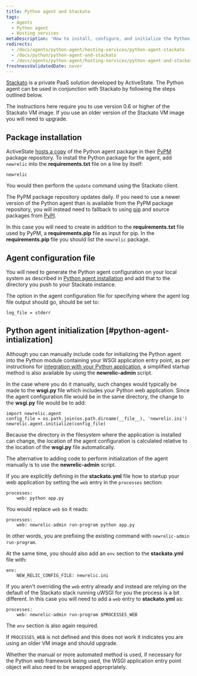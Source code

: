 ```yaml
---
title: Python agent and Stackato
tags:
  - Agents
  - Python agent
  - Hosting services
metaDescription: 'How to install, configure, and initialize the Python agent with ActiveState''s Stackato solution.'
redirects:
  - /docs/agents/python-agent/hosting-services/python-agent-stackato
  - /docs/python/python-agent-and-stackato
  - /docs/agents/python-agent/hosting-services/python-agent-and-stackato
freshnessValidatedDate: never
---
```


[Stackato](http://www.activestate.com/cloud) is a private PaaS solution developed by ActiveState. The Python agent can be used in conjunction with Stackato by following the steps outlined below.

The instructions here require you to use version 0.6 or higher of the Stackato VM image. If you use an older version of the Stackato VM image you will need to upgrade.

## Package installation

ActiveState [hosts a copy](http://code.activestate.com/pypm/newrelic/) of the Python agent package in their [PyPM](http://code.activestate.com/pypm) package repository. To install the Python package for the agent, add `newrelic` into the <DNT>**requirements.txt**</DNT> file on a line by itself:

```
newrelic
```

You would then perform the `update` command using the Stackato client.

The PyPM package repository updates daily. If you need to use a newer version of the Python agent than is available from the PyPM package repository, you will instead need to fallback to using [pip](http://www.pip-installer.org/en/latest/) and source packages from [PyPI](http://pypi.python.org).

In this case you will need to create in addition to the <DNT>**requirements.txt**</DNT> file used by PyPM, a <DNT>**requirements.pip**</DNT> file as input for pip. In the <DNT>**requirements.pip**</DNT> file you should list the `newrelic` package.

## Agent configuration file

You will need to generate the Python agent configuration on your local system as described in [Python agent installation](/docs/agents/python-agent/installation-and-configuration/python-agent-installation) and add that to the directory you push to your Stackato instance.

The option in the agent configuration file for specifying where the agent log file output should go, should be set to:

```
log_file = stderr
```

## Python agent initialization [#python-agent-intialization]

Although you can manually include code for initializing the Python agent into the Python module containing your WSGI application entry point, as per instructions for [integration with your Python application](/docs/agents/python-agent/installation-and-configuration/python-agent-integration), a simplified startup method is also available by using the <DNT>**newrelic-admin**</DNT> script.

In the case where you do it manually, such changes would typically be made to the <DNT>**wsgi.py**</DNT> file which includes your Python web application. Since the agent configuration file would be in the same directory, the change to the <DNT>**wsgi.py**</DNT> file would be to add:

```
import newrelic.agent
config_file = os.path.join(os.path.dirname(__file__), 'newrelic.ini')
newrelic.agent.initialize(config_file)
```

Because the directory in the filesystem where the application is installed can change, the location of the agent configuration is calculated relative to the location of the <DNT>**wsgi.py**</DNT> file automatically.

The alternative to adding code to perform initialization of the agent manually is to use the <DNT>**newrelic-admin**</DNT> script.

If you are explicitly defining in the <DNT>**stackato.yml**</DNT> file how to startup your web application by setting the `web` entry in the `processes` section:

```
processes:
    web: python app.py
```

You would replace `web` so it reads:

```
processes:
    web: newrelic-admin run-program python app.py
```

In other words, you are prefixing the existing command with `newrelic-admin run-program`.

At the same time, you should also add an `env` section to the <DNT>**stackato.yml**</DNT> file with:

```
env:
    NEW_RELIC_CONFIG_FILE: newrelic.ini
```

If you aren't overriding the `web` entry already and instead are relying on the default of the Stackato stack running uWSGI for you the process is a bit different. In this case you will need to add a `web` entry to <DNT>**stackato.yml**</DNT> as:

```
processes:
    web: newrelic-admin run-program $PROCESSES_WEB
```

The `env` section is also again required.

If `PROCESSES_WEB` is not defined and this does not work it indicates you are using an older VM image and should upgrade.

Whether the manual or more automated method is used, if necessary for the Python web framework being used, the WSGI application entry point object will also need to be wrapped appropriately.
